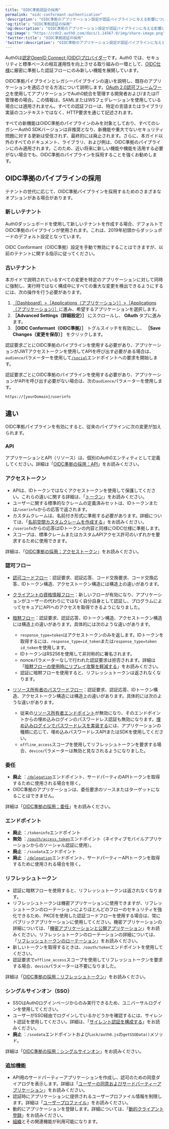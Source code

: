 ```yaml
---
title: "OIDC準拠認証の採用"
permalink: "oidc-conformant-authentication"
'description': "OIDC準拠のアプリケーション設定が認証パイプラインに与える影響について説明します。"
'og:title': "OIDC準拠認証の採用"
'og:description': "OIDC準拠のアプリケーション設定が認証パイプラインに与える影響について説明します。"
'og:image': "https://cdn2.auth0.com/docs/1.14567.0/img/share-image.png"
'twitter:title': "OIDC準拠認証の採用"
'twitter:description': "OIDC準拠のアプリケーション設定が認証パイプラインに与える影響について説明します。"
---
```


Auth0は[認定OpenID Connect (OIDC)プロバイダー](http://openid.net/certification/)です。Auth0 では、セキュリティと標準ベースの相互運用性を向上させる取り組みの一環として、[OIDC仕様](http://openid.net/specs/openid-connect-core-1_0.html)に厳密に準拠した認証フローにのみ新しい機能を展開しています。

OIDC準拠パイプラインとレガシーパイプラインの違いを説明し、既存のアプリケーションを適応させる方法について説明します。[OAuth 2.0認可フレームワーク](/ja-jp/authenticate/protocols/oauth)を使用してアプリケーションでAuth0統合を管理する開発者および/またはIT管理者の場合。この情報は、<Tooltip data-tooltip-id="react-containers-DefinitionTooltip-1" href="/ja-jp/glossary?term=security-assertion-markup-language" tip="Security Assertion Markup Language（SAML）: パスワードなしに二者間で認証情報を交換できる標準化プロトコル。" cta="用語集の表示">SAML</Tooltip>またはWSフェデレーションを使用している場合には適用されません。すべての認証フローは、特定の言語またはライブラリ実装のコンテキストではなく、HTTP要求を通じて記述されます。

すべての新機能はOIDC準拠のパイプラインのみを対象としており、すべてのレガシーAuth0 SDKバージョンは非推奨となり、新機能や重大でないセキュリティ問題に対する更新は受信されず、最終的には廃止されます。さらに、本ガイド以外のすべてのドキュメント、ライブラリ、および例は、OIDC準拠のパイプラインにのみ適用されます。このため、近い将来に新しい機能や機能を活用する必要がない場合でも、OIDC準拠のパイプラインを採用することを強くお勧めします。

## OIDC準拠のパイプラインの採用

テナントの世代に応じて、OIDC準拠パイプラインを採用するためのさまざまなオプションがある場合があります。

### 新しいテナント

Auth0ダッシュボードを使用して新しいテナントを作成する場合、デフォルトでOIDC準拠のパイプラインが使用されます。これは、2019年初頭からダッシュボードのデフォルト設定となっています。

<Callout icon="file-lines" color="#0EA5E9" iconType="regular">

OIDC Conformant（OIDC準拠）設定を手動で無効にすることはできますが、以前のテナントに関する指示に従ってください。

</Callout>

### 古いテナント

本ガイドで説明されているすべての変更を特定のアプリケーションに対して同時に強制し、実行時ではなく構成中にすべての重大な変更を検出できるようにするには、次の操作を行う必要があります。

1. [［Dashboard］>［Applications（アプリケーション）］>［Applications（アプリケーション）］](https://manage.auth0.com/#/applications)に進み、希望するアプリケーションを選択します。
2. **［Advanced Settings（詳細設定）］** にスクロールし、 **OAuth** タブに進みます。
3. **［OIDC Conformant（OIDC準拠）］** トグルスイッチを有効にし、 **［Save Changes（変更を保存）］** をクリックします。

認証要求ごとにOIDC準拠のパイプラインを使用する必要があり、アプリケーションが<Tooltip data-tooltip-id="react-containers-DefinitionTooltip-3" href="/ja-jp/glossary?term=json-web-token" tip="JSON Web Token（JWT）: 二者間のクレームを安全に表現するために使用される標準IDトークン形式（および多くの場合、アクセストークン形式）。" cta="用語集の表示">JWT</Tooltip>アクセストークンを使用してAPIを呼び出す必要がある場合は、`audience`パラメーターを使用して[`/social`](/ja-jp/api/authentication#social)エンドポイントへの要求を開始します。

認証要求ごとにOIDC準拠のパイプラインを使用する必要があり、アプリケーションがAPIを呼び出す必要がない場合は、次の`audience`パラメーターを使用します。

```http lines
https://{yourDomain}/userinfo
```

## 違い

OIDC準拠パイプラインを有効にすると、従来のパイプラインに次の変更が加えられます。

### API

アプリケーションとAPI（リソース）は、個別のAuth0エンティティとして定義してください。詳細は「[OIDC準拠の採用：API](/ja-jp/authenticate/login/oidc-conformant-authentication/oidc-adoption-apis)」をお読みください。

### アクセストークン

* APIは、IDトークンではなくアクセストークンを使用して保護してください。これらの違いに関する詳細は、「[トークン](/ja-jp/secure/tokens)」をお読みください。
* ユーザーに関する標準的なクレームの定義済みセットは、IDトークンまたは`/userinfo`からの応答で返されます。
* カスタムクレームは、名前付き形式に準拠する必要があります。詳細については、「[名前空間カスタムクレームを作成する](/ja-jp/secure/tokens/json-web-tokens/create-custom-claims)」をお読みください。
* `/userinfo`からの応答はIDトークンの内容と同様にOIDC仕様に準拠します。
* スコープは、標準クレームまたはカスタムAPIアクセス許可のいずれかを要求するために使用できます。

詳細は、「[OIDC準拠の採用：アクセストークン](/ja-jp/authenticate/login/oidc-conformant-authentication/oidc-adoption-access-tokens)」をお読みください。

### 認可フロー

* [認可コードフロー](/ja-jp/authenticate/login/oidc-conformant-authentication/oidc-adoption-auth-code-flow)：認証要求、認証応答、コード交換要求、コード交換応答、IDトークン構造、アクセストークン構造には構造上の違いがあります。
* [クライアントの資格情報フロー](/ja-jp/authenticate/login/oidc-conformant-authentication/oidc-adoption-client-credentials-flow)：新しいフローが有効になり、アプリケーションがユーザーの代わりにではなく自分自身として認証し、プログラムによってセキュアにAPIへのアクセスを取得できるようになりました。
* [暗黙フロー](/ja-jp/authenticate/login/oidc-conformant-authentication/oidc-adoption-implicit-flow)：認証要求、認証応答、IDトークン構造、アクセストークン構造には構造上の違いがあります。具体的には次のような違いがあります。

  + `response_type=token`はアクセストークンのみを返します。IDトークンを取得するには、`response_type=id_token`または`response_type=token id_token`を使用します。
  + IDトークンはRS256を使用して非対称的に署名されます。
  + nonceパラメーターなしで行われた認証要求は拒否されます。詳細は「[暗黙フローの使用時にリプレイ攻撃を軽減する](/ja-jp/get-started/authentication-and-authorization-flow/implicit-flow-with-form-post/mitigate-replay-attacks-when-using-the-implicit-flow)」をお読みください。
  + 認証に暗黙フローを使用すると、リフレッシュトークンは返されなくなります。
* [リソース所有者のパスワードフロー](/ja-jp/authenticate/login/oidc-conformant-authentication/oidc-adoption-rop-flow)：認証要求、認証応答、IDトークン構造、アクセストークン構造には構造上の違いがあります。具体的には次のような違いがあります。

  + 従来の[リソース所有者エンドポイント](/ja-jp/api/authentication#database-ad-ldap-active-)が無効になり、そのエンドポイントからの埋め込みログインのパスワードレス認証も無効になります。[埋め込みログインでパスワードレスを実装する](/ja-jp/connections/passwordless/guides/embedded-login)には、アプリケーションの種類に応じて、埋め込みパスワードレスAPIまたはSDKを使用してください。
  + `offline_access`スコープを使用してリフレッシュトークンを要求する場合、`device`パラメーターは無効と見なされるようになりました。

### 委任

* **廃止** ：[`/delegation`](/ja-jp/api/authentication#delegation)エンドポイント、サードパーティのAPIトークンを取得するために使用される場合を除く。
* OIDC準拠のアプリケーションは、委任要求のソースまたはターゲットになることはできません。

詳細は「[OIDC準拠の採用：委任](/ja-jp/authenticate/login/oidc-conformant-authentication/oidc-adoption-delegation)」をお読みください。

### エンドポイント

* **廃止** ：`/tokeninfo`エンドポイント
* **無効** ：[`/oauth/access_token`](/ja-jp/api/authentication#post-oauth-access_token)エンドポイント（ネイティブモバイルアプリケーションからのソーシャル認証に使用）。
* **廃止** ：`/ssodata`エンドポイント
* **廃止** ：[`/delegation`](/ja-jp/api/authentication#delegation)エンドポイント、サードパーティーAPIトークンを取得するために使用される場合を除く。

### リフレッシュトークン

* 認証に暗黙フローを使用すると、リフレッシュトークンは返されなくなります。
* リフレッシュトークンは機密アプリケーションに使用できますが、リフレッシュトークンのローテーションによりほとんどのフローのセキュリティを強化できるため、PKCEを使用した認証コードフローを使用する場合は、常にパブリックアプリケーションに使用してください。機密アプリケーションの詳細については、「[機密アプリケーションと公開アプリケーション](/ja-jp/get-started/applications/confidential-and-public-applications)」をお読みください。リフレッシュトークンのローテーションの詳細については、「[リフレッシュトークンのローテーション](/ja-jp/secure/tokens/refresh-tokens/refresh-token-rotation)」をお読みください。
* 新しいトークンを取得するときは、`/oauth/token`エンドポイントを使用してください。
* 認証要求で`offline_access`スコープを使用してリフレッシュトークンを要求する場合、`device`パラメーターは不要になりました。

詳細は「[OIDC準拠の採用：リフレッシュトークン](/ja-jp/authenticate/login/oidc-conformant-authentication/oidc-adoption-refresh-tokens)」をお読みください。

### シングルサインオン（SSO）

* <Tooltip data-tooltip-id="react-containers-DefinitionTooltip-0" href="/ja-jp/glossary?term=single-sign-on" tip="シングルサインオン（SSO）: ユーザーが1つのアプリケーションにログインした後、そのユーザーを他のアプリケーションに自動的にログインさせるサービス。" cta="用語集の表示">SSO</Tooltip>はAuth0ログインページからのみ実行できるため、ユニバーサルログインを使用してください。
* ユーザーがSSO経由でログインしているかどうかを確認するには、サイレント認証を使用してください。詳細は、「[サイレント認証を構成する](/ja-jp/authenticate/login/configure-silent-authentication)」をお読みください。
* **廃止** ：`/ssodata`エンドポイントおよび`Lock/auth0.js`の`getSSOData()`メソッド。

詳細は「[OIDC準拠の採用：シングルサインオン](/ja-jp/authenticate/login/oidc-conformant-authentication/oidc-adoption-sso)」をお読みください。

### 追加機能

* API用のサードパーティーアプリケーションを作成し、認可のための同意ダイアログを表示します。詳細は「[ユーザーの同意およびサードパーティーアプリケーション](/ja-jp/get-started/applications/confidential-and-public-applications/user-consent-and-third-party-applications)」をお読みください。
* 認証時にアプリケーションに提供されるユーザープロファイル情報を制限します。詳細は「[ユーザープロファイル](/ja-jp/manage-users/user-accounts/user-profiles/user-profile-structure)」をお読みください。
* 動的にアプリケーションを登録します。詳細については、「[動的クライアント登録](/ja-jp/get-started/applications/dynamic-client-registration)」をお読みください。
* [組織](https://auth0.com/docs/manage-users/organizations)とその関連機能が利用可能になります。